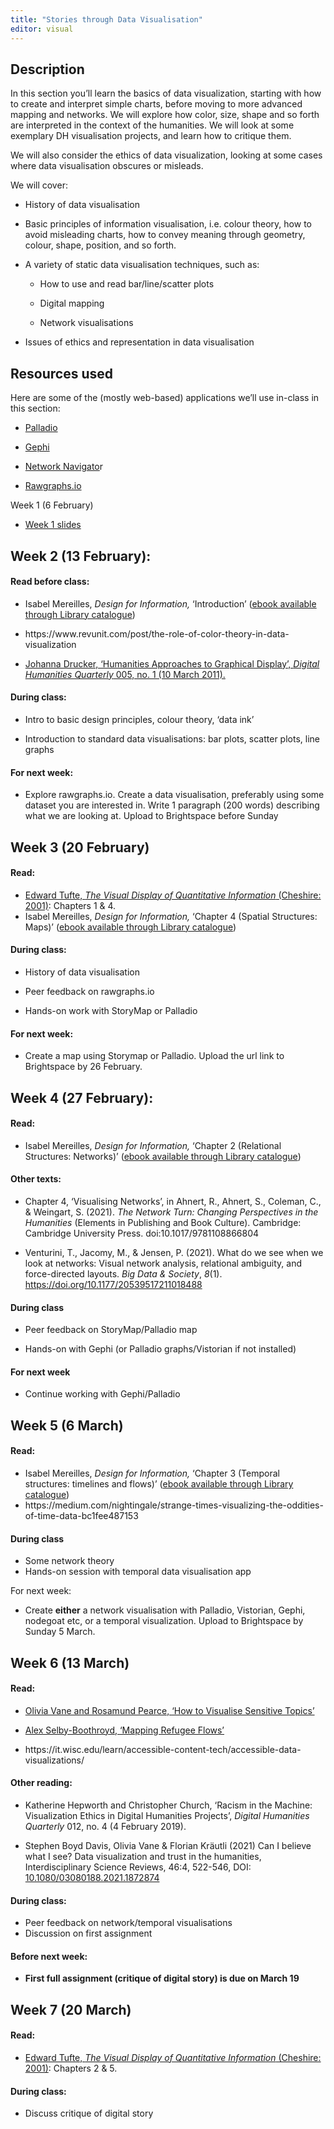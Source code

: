```yaml
---
title: "Stories through Data Visualisation"
editor: visual
---
```


## Description

In this section you'll learn the basics of data visualization, starting with how to create and interpret simple charts, before moving to more advanced mapping and networks. We will explore how color, size, shape and so forth are interpreted in the context of the humanities. We will look at some exemplary DH visualisation projects, and learn how to critique them.

We will also consider the ethics of data visualization, looking at some cases where data visualisation obscures or misleads.

We will cover:

-   History of data visualisation

-   Basic principles of information visualisation, i.e. colour theory, how to avoid misleading charts, how to convey meaning through geometry, colour, shape, position, and so forth.

-   A variety of static data visualisation techniques, such as:

    -   How to use and read bar/line/scatter plots

    -   Digital mapping

    -   Network visualisations

-   Issues of ethics and representation in data visualisation

## Resources used

Here are some of the (mostly web-based) applications we'll use in-class in this section:

-   [Palladio](http://hdlab.stanford.edu/palladio/)

-   [Gephi](https://gephi.org/)

-   [Network Navigato](https://networknavigator.jrladd.com/)r

-   [Rawgraphs.io](https://www.rawgraphs.io/)

Week 1 (6 February)

-   [Week 1 slides](dsh-week1-introduction.pdf)

## Week 2 (13 February):

#### Read before class:

-   Isabel Mereilles, *Design for Information,* 'Introduction' ([ebook available through Library catalogue](https://catalogue.leidenuniv.nl/permalink/f/n95gpj/UBL_ALMA51257896950002711))

-   https://www.revunit.com/post/the-role-of-color-theory-in-data-visualization

-   [Johanna Drucker, 'Humanities Approaches to Graphical Display', *Digital Humanities Quarterly* 005, no. 1 (10 March 2011).](http://www.digitalhumanities.org/dhq/vol/5/1/000091/000091.html)

#### During class:

-   Intro to basic design principles, colour theory, 'data ink'

-   Introduction to standard data visualisations: bar plots, scatter plots, line graphs

#### For next week:

-   Explore rawgraphs.io. Create a data visualisation, preferably using some dataset you are interested in. Write 1 paragraph (200 words) describing what we are looking at. Upload to Brightspace before Sunday

## Week 3 (20 February)

#### Read:

-   [Edward Tufte, *The Visual Display of Quantitative Information* (Cheshire: 2001)](http://faculty.salisbury.edu/~jtanderson/teaching/cosc311/fa21/files/tufte.pdf): Chapters 1 & 4.
-   Isabel Mereilles, *Design for Information,* 'Chapter 4 (Spatial Structures: Maps)' ([ebook available through Library catalogue](https://catalogue.leidenuniv.nl/permalink/f/n95gpj/UBL_ALMA51257896950002711))

#### During class:

-   History of data visualisation

-   Peer feedback on rawgraphs.io

-   Hands-on work with StoryMap or Palladio

#### For next week:

-   Create a map using Storymap or Palladio. Upload the url link to Brightspace by 26 February.

## Week 4 (27 February):

#### Read:

-   Isabel Mereilles, *Design for Information,* 'Chapter 2 (Relational Structures: Networks)' ([ebook available through Library catalogue](https://catalogue.leidenuniv.nl/permalink/f/n95gpj/UBL_ALMA51257896950002711))

#### Other texts:

-   Chapter 4, 'Visualising Networks', in Ahnert, R., Ahnert, S., Coleman, C., & Weingart, S. (2021). *The Network Turn: Changing Perspectives in the Humanities* (Elements in Publishing and Book Culture). Cambridge: Cambridge University Press. doi:10.1017/9781108866804

-   Venturini, T., Jacomy, M., & Jensen, P. (2021). What do we see when we look at networks: Visual network analysis, relational ambiguity, and force-directed layouts. *Big Data & Society*, *8*(1). <https://doi.org/10.1177/20539517211018488>

#### During class

-   Peer feedback on StoryMap/Palladio map

-   Hands-on with Gephi (or Palladio graphs/Vistorian if not installed)

#### For next week

-   Continue working with Gephi/Palladio

## Week 5 (6 March)

#### Read:

-   Isabel Mereilles, *Design for Information,* 'Chapter 3 (Temporal structures: timelines and flows)' ([ebook available through Library catalogue](https://catalogue.leidenuniv.nl/permalink/f/n95gpj/UBL_ALMA51257896950002711))
-   https://medium.com/nightingale/strange-times-visualizing-the-oddities-of-time-data-bc1fee487153

#### During class

-   Some network theory
-   Hands-on session with temporal data visualisation app

For next week:

-   Create **either** a network visualisation with Palladio, Vistorian, Gephi, nodegoat etc, or a temporal visualization. Upload to Brightspace by Sunday 5 March.

## Week 6 (13 March)

#### Read:

-   [Olivia Vane and Rosamund Pearce, 'How to Visualise Sensitive Topics'](https://view.e.economist.com/?qs=f4d0eecea29f1f91774da16cecf280cb31af5fbc06a5916a37f22c049437192916c8af311beed6f52e3ef7e985b7d44f421f783c3fa3272cc08649f97dca80cc14f33497c6a1b1f485f718837a4f7f5a)

-   [Alex Selby-Boothroyd, 'Mapping Refugee Flows'](https://view.e.economist.com/?qs=857a751c0e864d3ba45ac0e90aa6ef007db79f778e542dbf21c28f42244b8a3ffee2e8aae4c8a260eb93e716a66edfb0f42e240a6e188df9c5e1ac38c75fce8f91e421db50aa777e57e48fdab6644bed&utm_campaign=r.data-newsletter&utm_medium=email.internal-newsletter.np&utm_source=salesforce-marketing-cloud&utm_term=6/21/2022&utm_id=1209740)

-   https://it.wisc.edu/learn/accessible-content-tech/accessible-data-visualizations/

#### Other reading:

-   Katherine Hepworth and Christopher Church, 'Racism in the Machine: Visualization Ethics in Digital Humanities Projects', *Digital Humanities Quarterly* 012, no. 4 (4 February 2019).

-   Stephen Boyd Davis, Olivia Vane & Florian Kräutli (2021) Can I believe what I see? Data visualization and trust in the humanities, Interdisciplinary Science Reviews, 46:4, 522-546, DOI: [10.1080/03080188.2021.1872874](https://doi.org/10.1080/03080188.2021.1872874)

#### During class:

-   Peer feedback on network/temporal visualisations
-   Discussion on first assignment

#### Before next week:

-   **First full assignment (critique of digital story) is due on March 19**

## Week 7 (20 March)

#### Read:

-   [Edward Tufte, *The Visual Display of Quantitative Information* (Cheshire: 2001)](http://faculty.salisbury.edu/~jtanderson/teaching/cosc311/fa21/files/tufte.pdf): Chapters 2 & 5.

#### During class:

-   Discuss critique of digital story
